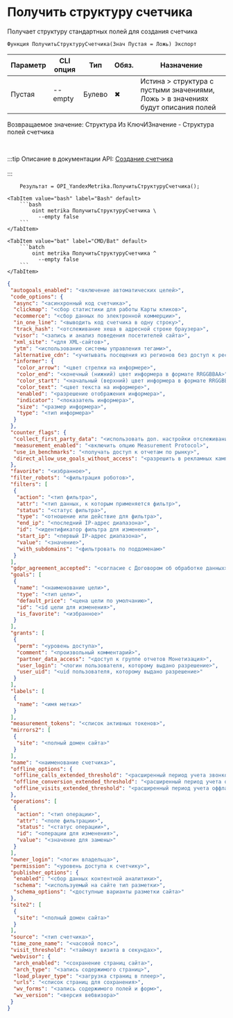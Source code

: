 ﻿---
sidebar_position: 7
---


# Получить структуру счетчика
 Получает структуру стандартных полей для создания счетчика



`Функция ПолучитьСтруктуруСчетчика(Знач Пустая = Ложь) Экспорт`

  | Параметр | CLI опция | Тип | Обяз. | Назначение |
  |-|-|-|-|-|
  | Пустая | --empty | Булево | &#x2716; | Истина > структура с пустыми значениями, Ложь > в значениях будут описания полей |

  
  Возвращаемое значение:   Структура Из КлючИЗначение - Структура полей счетчика

<br/>

:::tip
Описание в документации API: [Создание счетчика](https://yandex.ru/dev/metrika/ru/management/openapi/counter/addCounter)<br/>
<br/>
:::
<br/>


```bsl title="Пример использования для 1С:Предприятие/OneScript"
    Результат = OPI_YandexMetrika.ПолучитьСтруктуруСчетчика();
```
    

 <Tabs>
  
    <TabItem value="bash" label="Bash" default>
        ```bash
            oint metrika ПолучитьСтруктуруСчетчика \
              --empty false
        ```
    </TabItem>
  
    <TabItem value="bat" label="CMD/Bat" default>
        ```batch
            oint metrika ПолучитьСтруктуруСчетчика ^
              --empty false
        ```
    </TabItem>
</Tabs>


```json title="Результат"
{
 "autogoals_enabled": "<включение автоматических целей>",
 "code_options": {
  "async": "<асинхронный код счетчика>",
  "clickmap": "<сбор статистики для работы Карты кликов>",
  "ecommerce": "<сбор данных по электронной коммерции>",
  "in_one_line": "<выводить код счетчика в одну строку>",
  "track_hash": "<отслеживание хеша в адресной строке браузера>",
  "visor": "<запись и анализ поведения посетителей сайта>",
  "xml_site": "<для XML-сайтов>",
  "ytm": "<использование системы управления тегами>",
  "alternative_cdn": "<учитывать посещения из регионов без доступ к ресурсам Яндекса>",
  "informer": {
   "color_arrow": "<цвет стрелки на информере>",
   "color_end": "<конечный (нижний) цвет информера в формате RRGGBBAA>",
   "color_start": "<начальный (верхний) цвет информера в формате RRGGBBAA>",
   "color_text": "<цвет текста на информере>",
   "enabled": "<разрешение отображения информера>",
   "indicator": "<показатель информера>",
   "size": "<размер информера>",
   "type": "<тип информера>"
  }
 },
 "counter_flags": {
  "collect_first_party_data": "<использовать доп. настройки отслеживания>",
  "measurement_enabled": "<включить опцию Measurement Protocol>",
  "use_in_benchmarks": "<получать доступ к отчетам по рынку>",
  "direct_allow_use_goals_without_access": "<разрешить в рекламных кампаниях оптимизацию по целям без доступа к счетчику>"
 },
 "favorite": "<избранное>",
 "filter_robots": "<фильтрация роботов>",
 "filters": [
  {
   "action": "<тип фильтра>",
   "attr": "<тип данных, к которым применяется фильтр>",
   "status": "<статус фильтра>",
   "type": "<отношение или действие для фильтра>",
   "end_ip": "<последний IP-адрес диапазона>",
   "id": "<идентификатор фильтра для изменения>",
   "start_ip": "<первый IP-адрес диапазона>",
   "value": "<значение>",
   "with_subdomains": "<фильтровать по поддоменам>"
  }
 ],
 "gdpr_agreement_accepted": "<согласие с Договором об обработке данных>",
 "goals": [
  {
   "name": "<наименование цели>",
   "type": "<тип цели>",
   "default_price": "<цена цели по умолчанию>",
   "id": "<id цели для изменения>",
   "is_favorite": "<избранное>"
  }
 ],
 "grants": [
  {
   "perm": "<уровень доступа>",
   "comment": "<произвольный комментарий>",
   "partner_data_access": "<доступ к группе отчетов Монетизация>",
   "user_login": "<логин пользователя, которому выдано разрешение>",
   "user_uid": "<uid пользователя, которому выдано разрешение>"
  }
 ],
 "labels": [
  {
   "name": "<имя метки>"
  }
 ],
 "measurement_tokens": "<список активных токенов>",
 "mirrors2": [
  {
   "site": "<полный домен сайта>"
  }
 ],
 "name": "<наименование счетчика>",
 "offline_options": {
  "offline_calls_extended_threshold": "<расширенный период учета звонков>",
  "offline_conversion_extended_threshold": "<расширенный период учета офлайн-конверсий>",
  "offline_visits_extended_threshold": "<расширенный период учета оффлайн-заходов>"
 },
 "operations": [
  {
   "action": "<тип операции>",
   "attr": "<поле фильтрации>",
   "status": "<статус операции>",
   "id": "<операции для изменения>",
   "value": "<значение для замены>"
  }
 ],
 "owner_login": "<логин владельца>",
 "permission": "<уровень доступа к счетчику>",
 "publisher_options": {
  "enabled": "<сбор данных контентной аналитики>",
  "schema": "<используемый на сайте тип разметки>",
  "schema_options": "<доступные варианты разметки сайта>"
 },
 "site2": [
  {
   "site": "<полный домен сайта>"
  }
 ],
 "source": "<тип счетчика>",
 "time_zone_name": "<часовой пояс>",
 "visit_threshold": "<таймаут визита в секундах>",
 "webvisor": {
  "arch_enabled": "<сохранение страниц сайта>",
  "arch_type": "<запись содержимого страниц>",
  "load_player_type": "<загрузка страниц в плеер>",
  "urls": "<список страниц для сохранения>",
  "wv_forms": "<запись содержимого полей и форм>",
  "wv_version": "<версия вебвизора>"
 }
}
```
